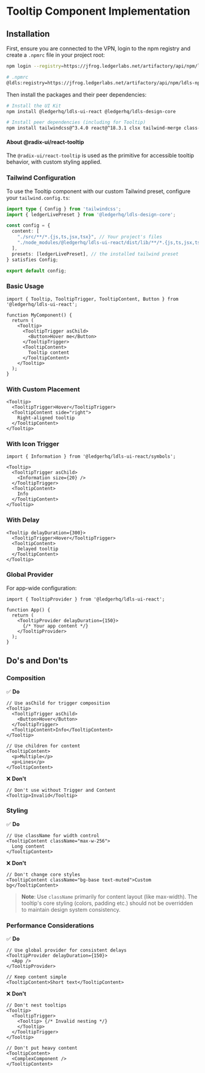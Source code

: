 
<Meta title="Components/Tooltip/Implementation" />

# Tooltip Component Implementation

## Installation

First, ensure you are connected to the VPN, login to the npm registry and create a `.npmrc` file in your project root:

```bash
npm login --registry=https://jfrog.ledgerlabs.net/artifactory/api/npm/ldls-npm-prod-public/
```

```bash
# .npmrc
@ldls:registry=https://jfrog.ledgerlabs.net/artifactory/api/npm/ldls-npm-prod-public/
```

Then install the packages and their peer dependencies:

```bash
# Install the UI Kit
npm install @ledgerhq/ldls-ui-react @ledgerhq/ldls-design-core

# Install peer dependencies (including for Tooltip)
npm install tailwindcss@^3.4.0 react@^18.3.1 clsx tailwind-merge class-variance-authority @radix-ui/react-tooltip
```

#### About @radix-ui/react-tooltip

The `@radix-ui/react-tooltip` is used as the primitive for accessible tooltip behavior, with custom styling applied.

### Tailwind Configuration

To use the Tooltip component with our custom Tailwind preset, configure your `tailwind.config.ts`:

```typescript
import type { Config } from 'tailwindcss';
import { ledgerLivePreset } from '@ledgerhq/ldls-design-core';

const config = {
  content: [
    "./src/**/*.{js,ts,jsx,tsx}", // Your project's files
    "./node_modules/@ledgerhq/ldls-ui-react/dist/lib/**/*.{js,ts,jsx,tsx}" // Ledger UI Kit components
  ],
  presets: [ledgerLivePreset], // the installed tailwind preset
} satisfies Config;

export default config;
```

### Basic Usage

```tsx
import { Tooltip, TooltipTrigger, TooltipContent, Button } from '@ledgerhq/ldls-ui-react';

function MyComponent() {
  return (
    <Tooltip>
      <TooltipTrigger asChild>
        <Button>Hover me</Button>
      </TooltipTrigger>
      <TooltipContent>
        Tooltip content
      </TooltipContent>
    </Tooltip>
  );
}
```

### With Custom Placement

```tsx
<Tooltip>
  <TooltipTrigger>Hover</TooltipTrigger>
  <TooltipContent side="right">
    Right-aligned tooltip
  </TooltipContent>
</Tooltip>
```

### With Icon Trigger

```tsx
import { Information } from '@ledgerhq/ldls-ui-react/symbols';

<Tooltip>
  <TooltipTrigger asChild>
    <Information size={20} />
  </TooltipTrigger>
  <TooltipContent>
    Info
  </TooltipContent>
</Tooltip>
```

### With Delay

```tsx
<Tooltip delayDuration={300}>
  <TooltipTrigger>Hover</TooltipTrigger>
  <TooltipContent>
    Delayed tooltip
  </TooltipContent>
</Tooltip>
```

### Global Provider

For app-wide configuration:

```tsx
import { TooltipProvider } from '@ledgerhq/ldls-ui-react';

function App() {
  return (
    <TooltipProvider delayDuration={150}>
      {/* Your app content */}
    </TooltipProvider>
  );
}
```

## Do's and Don'ts

### Composition

✅ **Do**

```tsx
// Use asChild for trigger composition
<Tooltip>
  <TooltipTrigger asChild>
    <Button>Hover</Button>
  </TooltipTrigger>
  <TooltipContent>Info</TooltipContent>
</Tooltip>

// Use children for content
<TooltipContent>
  <p>Multiple</p>
  <p>Lines</p>
</TooltipContent>
```

❌ **Don't**

```tsx
// Don't use without Trigger and Content
<Tooltip>Invalid</Tooltip>
```

### Styling

✅ **Do**

```tsx
// Use className for width control
<TooltipContent className="max-w-256">
  Long content
</TooltipContent>
```

❌ **Don't**

```tsx
// Don't change core styles
<TooltipContent className="bg-base text-muted">Custom bg</TooltipContent>
```

> **Note**: Use `className` primarily for content layout (like max-width). The tooltip's core styling (colors, padding etc.) should not be overridden to maintain design system consistency.

### Performance Considerations

✅ **Do**

```tsx
// Use global provider for consistent delays
<TooltipProvider delayDuration={150}>
  <App />
</TooltipProvider>

// Keep content simple
<TooltipContent>Short text</TooltipContent>
```

❌ **Don't**

```tsx
// Don't nest tooltips
<Tooltip>
  <TooltipTrigger>
    <Tooltip> {/* Invalid nesting */}
    </Tooltip>
  </TooltipTrigger>
</Tooltip>

// Don't put heavy content
<TooltipContent>
  <ComplexComponent />
</TooltipContent>
```
